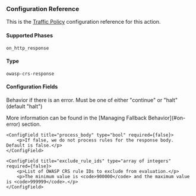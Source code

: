 
### Configuration Reference

This is the [Traffic Policy](/docs/traffic-policy/) configuration
reference for this action.

#### Supported Phases

`on_http_response`

#### Type

`owasp-crs-response`

#### Configuration Fields

<Config>
    <ConfigField title="on_error" type="string" required={true}>
        <p>Behavior if there is an error. Must be one of either "continue" or "halt" (default "halt")</p>
        <p>More information can be found in the [Managing Fallback Behavior](#on-error) section.</p>
    </ConfigField>

    <ConfigField title="process_body" type="bool" required={false}>
        <p>If false, we do not process rules for the response body. Default is false.</p>
    </ConfigField>

    <ConfigField title="exclude_rule_ids" type="array of integers" required={false}>
        <p>List of OWASP CRS rule IDs to exclude from evaluation.</p>
        <p>The minimum value is <code>900000</code> and the maximum value is <code>999999</code>.</p>
    </ConfigField>

</Config>
